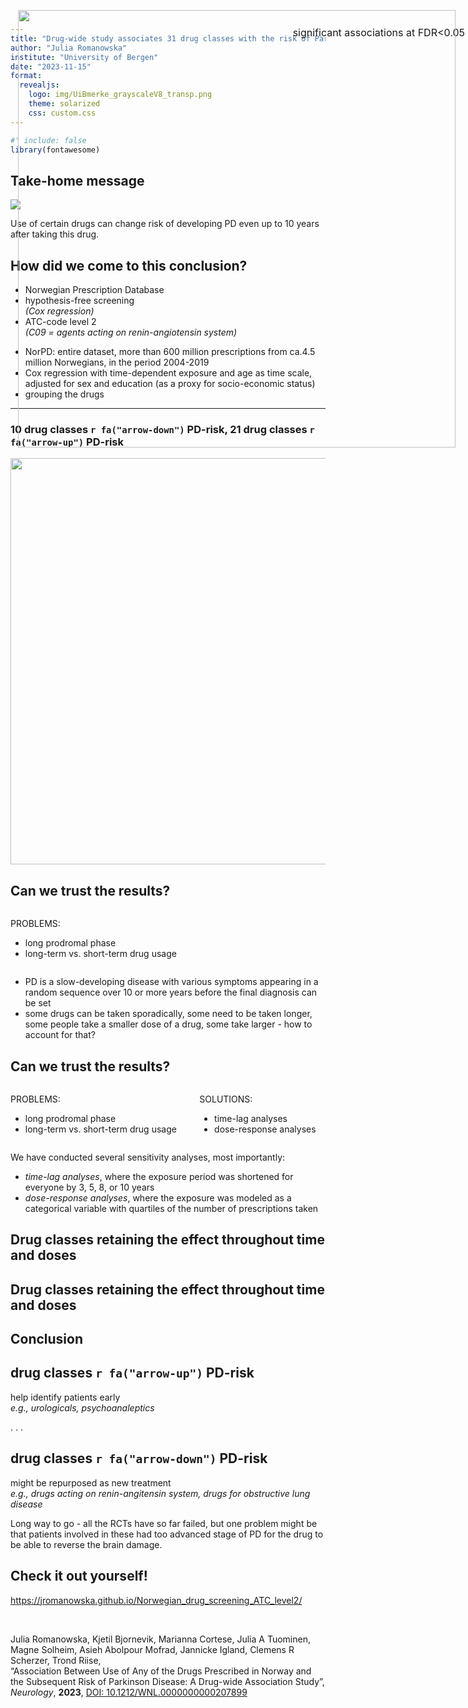 ```yaml
---
title: "Drug-wide study associates 31 drug classes with the risk of Parkinson’s disease"
author: "Julia Romanowska"
institute: "University of Bergen"
date: "2023-11-15"
format:
  revealjs:
    logo: img/UiBmerke_grayscaleV8_transp.png
    theme: solarized
    css: custom.css
---
```


```r
#' include: false
library(fontawesome)
```

## Take-home message

![](img/visual_abstract_transparent.png)

::: notes
Use of certain drugs can change risk of developing PD even up to 10 years after
taking this drug.
:::

## How did we come to this conclusion? {.center}

::: incremental
- Norwegian Prescription Database
- hypothesis-free screening    
_(Cox regression)_
- ATC-code level 2    
_(C09 = agents acting on renin-angiotensin system)_
:::

::: notes
- NorPD: entire dataset, more than 600 million prescriptions from ca.4.5 million
Norwegians, in the period 2004-2019
- Cox regression with time-dependent exposure and age as time scale, adjusted for
sex and education (as a proxy for socio-economic status)
- grouping the drugs
:::

---
### 10 drug classes `r fa("arrow-down")` PD-risk, 21 drug classes `r fa("arrow-up")` PD-risk

<img src="img/pooled_compare_sex_4poster_better_contrast.png" style="height: 650px;"/>

<p style="position: absolute; right: 5px; top: 50px; font-size: 12pt;">
significant associations at FDR<0.05
</p>

## Can we trust the results?

::: columns
::: column
PROBLEMS:

- long prodromal phase
- long-term vs. short-term drug usage
:::
::: column
:::
:::

::: notes
- PD is a slow-developing disease with various symptoms appearing in a random
sequence over 10 or more years before the final diagnosis can be set
- some drugs can be taken sporadically, some need to be taken longer, some
people take a smaller dose of a drug, some take larger - how to account for that?
:::

## Can we trust the results?

::: columns
::: column
PROBLEMS:

- long prodromal phase
- long-term vs. short-term drug usage
:::
::: column
SOLUTIONS:

- time-lag analyses
- dose-response analyses
:::
:::

::: notes
We have conducted several sensitivity analyses, most importantly:

- _time-lag analyses_, where the exposure period was shortened for everyone by
3, 5, 8, or 10 years
- _dose-response analyses_, where the exposure was modeled as a categorical
variable with quartiles of the number of prescriptions taken
:::

## Drug classes retaining the effect throughout time and doses

<img src="img/visual_abstract_transparent.png" style="height: 700px; position: absolute; right: 20px; top: 40px;"/>

## Drug classes retaining the effect throughout time and doses

<img src="img/visual_abstract_after_sensitivity_analyses.png" style="height: 700px; position: absolute; right: 20px; top: 40px;"/>

## Conclusion

::: callout-tip
## drug classes `r fa("arrow-up")` PD-risk    
help identify patients early    
_e.g., urologicals, psychoanaleptics_
:::

. . .

::: callout-tip
## drug classes `r fa("arrow-down")` PD-risk    
might be repurposed as new treatment    
_e.g., drugs acting on renin-angitensin system, drugs for obstructive lung disease_
:::

::: notes
Long way to go - all the RCTs have so far failed, but one problem might be
that patients involved in these had too advanced stage of PD for the drug
to be able to reverse the brain damage.
:::

## Check it out yourself! {.center .smaller}

[https://jromanowska.github.io/Norwegian_drug_screening_ATC_level2/](https://jromanowska.github.io/Norwegian_drug_screening_ATC_level2/)

<br/>

Julia Romanowska, Kjetil Bjornevik, Marianna Cortese, Julia A Tuominen,
Magne Solheim, Asieh Abolpour Mofrad, Jannicke Igland, Clemens R Scherzer, Trond Riise,    
"Association Between Use of Any of the Drugs Prescribed in Norway and the Subsequent Risk of Parkinson Disease:
A Drug-wide Association Study",    
_Neurology_, **2023**,
[DOI: 10.1212/WNL.0000000000207899](https://n.neurology.org/content/early/2023/10/10/WNL.0000000000207899)
